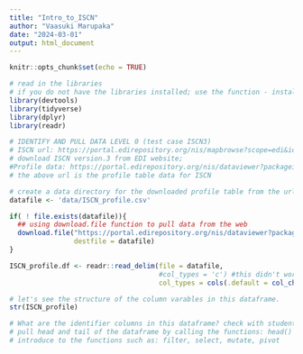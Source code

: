 ```yaml
---
title: "Intro_to_ISCN"
author: "Vaasuki Marupaka"
date: "2024-03-01"
output: html_document
---
```


```r
knitr::opts_chunk$set(echo = TRUE)
```

```r
# read in the libraries
# if you do not have the libraries installed; use the function - install.packages("LIBRARY_NAME")
library(devtools)
library(tidyverse)
library(dplyr)
library(readr)
```

```r
# IDENTIFY AND PULL DATA LEVEL 0 (test case ISCN3)
# ISCN url: https://portal.edirepository.org/nis/mapbrowse?scope=edi&identifier=1160&revision=1
# download ISCN version.3 from EDI website; 
#Profile data: https://portal.edirepository.org/nis/dataviewer?packageid=edi.1160.1&entityid=40527580cc045d33d9a5aaf728bf204e
# the above url is the profile table data for ISCN

# create a data directory for the downloaded profile table from the url
datafile <- 'data/ISCN_profile.csv'

if( ! file.exists(datafile)){
  ## using download.file function to pull data from the web
  download.file("https://portal.edirepository.org/nis/dataviewer?packageid=edi.1160.1&entityid=40527580cc045d33d9a5aaf728bf204e",
                destfile = datafile)
}

ISCN_profile.df <- readr::read_delim(file = datafile,
                                     #col_types = 'c') #this didn't work, only converted the first column... maybe?
                                     col_types = cols(.default = col_character())) # ?read_delim for more info on the function
```

```r
# let's see the structure of the column varables in this dataframe. 
str(ISCN_profile)

# What are the identifier columns in this dataframe? check with students in the class!
# pull head and tail of the dataframe by calling the functions: head() and tail()
# introduce to the functions such as: filter, select, mutate, pivot
```

